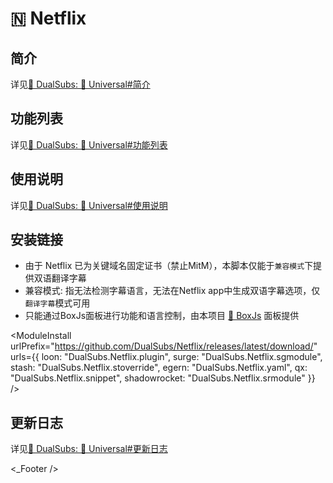 
# 🇳 Netflix

## 简介
详见[🍿 DualSubs: 🔣 Universal#简介](./universal#简介)

## 功能列表
详见[🍿 DualSubs: 🔣 Universal#功能列表](./universal#功能列表)

## 使用说明
详见[🍿 DualSubs: 🔣 Universal#使用说明](./universal#使用说明)

## 安装链接
* 由于 Netflix 已为关键域名固定证书（禁止MitM），本脚本仅能于`兼容模式`下提供双语翻译字幕
* 兼容模式: 指无法检测字幕语言，无法在Netflix app中生成双语字幕选项，仅`翻译字幕`模式可用
* 只能通过BoxJs面板进行功能和语言控制，由本项目 [🧰 BoxJs](./box-js) 面板提供

<ModuleInstall
  urlPrefix="https://github.com/DualSubs/Netflix/releases/latest/download/"
  urls={{
    loon: "DualSubs.Netflix.plugin",
    surge: "DualSubs.Netflix.sgmodule",
    stash: "DualSubs.Netflix.stoverride",
    egern: "DualSubs.Netflix.yaml",
    qx: "DualSubs.Netflix.snippet",
    shadowrocket: "DualSubs.Netflix.srmodule"
  }}
/>
## 更新日志
详见[🍿 DualSubs: 🔣 Universal#更新日志](./universal#更新日志)

<_Footer />
